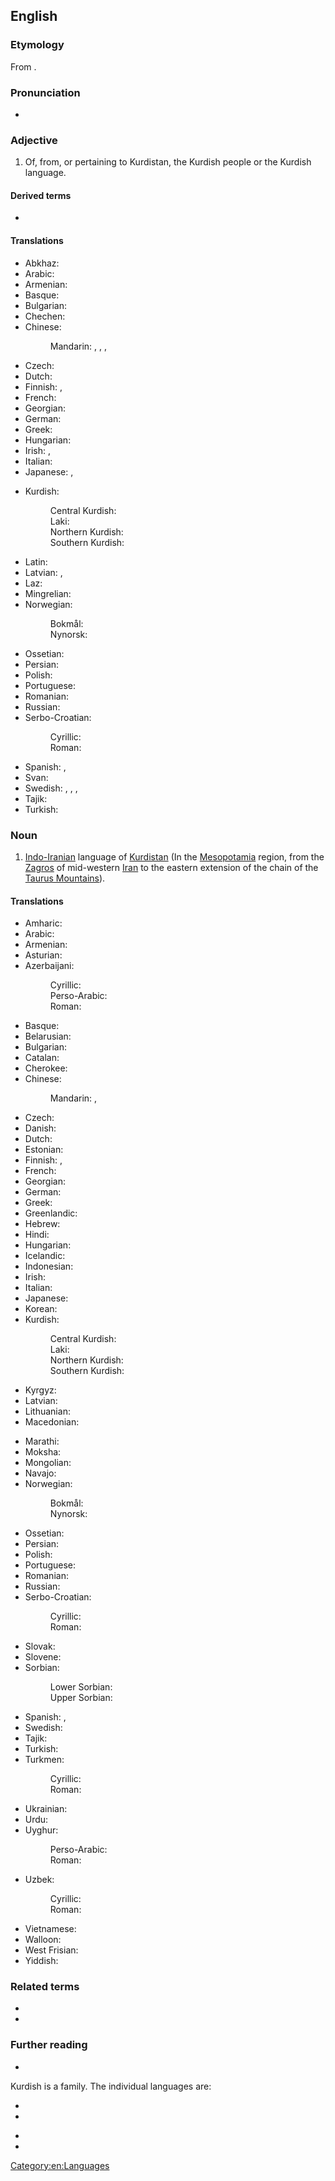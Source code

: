 ==English==
{{interwiktionary|code=ku}}
{{wikipedia}}

===Etymology===
From {{af|en|Kurd|-ish}}.

===Pronunciation===
* {{audio|en|en-us-Kurdish.ogg|Audio (US)}}

===Adjective===
{{en-adj|-}}

# Of, from, or pertaining to Kurdistan, the Kurdish people or the Kurdish language.

====Derived terms====
* {{l|en|Kurdishness}}

====Translations====
{{trans-top|of, from, or pertaining to Kurdistan, the Kurdish people or the Kurdish language}}
* Abkhaz: {{t-needed|ab}}
* Arabic: {{t|ar|كُرْدِيّ}}
* Armenian: {{t+|hy|քրդական}}
* Basque: {{t|eu|kurdu}}
* Bulgarian: {{t-needed|bg}}
* Chechen: {{t-needed|ce}}
* Chinese:
*: Mandarin: {{t|cmn|[[庫爾德]][[的]]}}, {{t|cmn|[[库尔德]][[的]]|tr=Kù'ěrdé de}} {{q|of Kurdistan or the Kurdish people}}, {{t|cmn|[[庫爾德語]][[的]]}}, {{t|cmn|[[库尔德语]][[的]]|tr=Kù'ěrdéyǔ de}} {{q|of the Kurdish language}}
* Czech: {{t+|cs|kurdský}}
* Dutch: {{t+|nl|Koerdisch}}
* Finnish: {{t|fi|kurdilainen}}, {{qualifier|in compounds}} {{t+|fi|kurdi|alt=kurdi-}}
* French: {{t+|fr|kurde}}
* Georgian: {{t-needed|ka}}
* German: {{t+|de|kurdisch}}
* Greek: {{t+|el|κουρδικός}}
* Hungarian: {{t+|hu|kurd}}
* Irish: {{t|ga|Coirdíneach}}, {{t|ga|Coirdise}} {{qualifier|language}}
* Italian: {{t+|it|curdo}}
* Japanese: {{t|ja|クルド|tr=kurudo no|alt=クルドの}}, {{t|ja|[[クルド]][[風]]の|tr=kurudo-fuu no}}
{{trans-mid}}
* Kurdish:
*: Central Kurdish: {{t+|ckb|کوردی}}
*: Laki: {{t+|lki|کوردی}}
*: Northern Kurdish: {{t+|kmr|Kurdî}}
*: Southern Kurdish: {{t+|sdh|کوردی}}
* Latin: {{t|la|curdicus}}
* Latvian: {{t|lv|kurdu}}, {{t|lv|kurdisks}}
* Laz: {{t-needed|lzz}}
* Mingrelian: {{t-needed|xmf}}
* Norwegian:
*: Bokmål: {{t+|nb|kurdisk}}
*: Nynorsk: {{t|nn|kurdisk}}
* Ossetian: {{t-needed|os}}
* Persian: {{t+|fa|کردی|tr=Kordi}}
* Polish: {{t+|pl|kurdyjski|m}}
* Portuguese: {{t+|pt|curdo}}
* Romanian: {{t+|ro|kurd}}
* Russian: {{t+|ru|ку́рдский}}
* Serbo-Croatian:
*: Cyrillic: {{t|sh|ку̏рдскӣ}}
*: Roman: {{t+|sh|kȕrdskī}}
* Spanish: {{t+|es|curdo}}, {{t+|es|kurdo}}
* Svan: {{t-needed|sva}}
* Swedish: {{t+|sv|kurdiska}}, {{t+|sv|kurdiske}}, {{t+|sv|kurdisk}}, {{t+|sv|kurdiskt}}
* Tajik: {{t-needed|tg}}
* Turkish: {{t+|tr|Kürtçe}}
{{trans-bottom}}

===Noun===
{{en-noun|-}}

# [[Indo-Iranian]] language of [[Kurdistan]] (In the [[Mesopotamia]] region, from the [[Zagros]] of mid-western [[Iran]] to the eastern extension of the chain of the [[Taurus Mountains]]).

====Translations====
{{trans-top|language of Kurdistan}}
* Amharic: {{t|am|ኩርድኛ}}
* Arabic: {{t+|ar|كُرْدِيَّة|f}}
* Armenian: {{t+|hy|քրդերեն}}
* Asturian: {{t|ast|curdu|m}}
* Azerbaijani:
*: Cyrillic: {{t|az|күрдҹә}}
*: Perso-Arabic: {{t|az|کوردجه}}
*: Roman: {{t+|az|kürdcə}}
* Basque: {{t+|eu|kurduera}}
* Belarusian: {{t|be|ку́рдская|f}}
* Bulgarian: {{t|bg|кю́рдски}}
* Catalan: {{t+|ca|kurd|m}}
* Cherokee: {{t|chr|ᎫᎸᏗ}}
* Chinese:
*: Mandarin: {{t|cmn|庫爾德語}}, {{t|cmn|库尔德语|tr=Kù'ěrdé yǔ}}
* Czech: {{t|cs|kurdština|f}}
* Danish: {{t|da|kurdisk|c}}
* Dutch: {{t+|nl|Koerdisch|n}}
* Estonian: {{t|et|Kurdi}}
* Finnish: {{t+|fi|kurdi}}, {{t|fi|[[kurdin]] [[kieli]]}}
* French: {{t+|fr|kurde|m}}
* Georgian: {{t|ka|ქურთული}}
* German: {{t+|de|Kurdisch|n}}
* Greek: {{t+|el|κουρδικά}}
* Greenlandic: {{t|kl|kurdiskisut}}
* Hebrew: {{t|he|כורדית|f|tr=kurdít}}
* Hindi: {{t|hi|कुर्दी|f}}
* Hungarian: {{t+|hu|kurd}}
* Icelandic: {{t|is|Kúrdíska}}
* Indonesian: {{t|id|Kurdi}}
* Irish: {{t|ga|Coirdis|f}}
* Italian: {{t+|it|curdo|m}}
* Japanese: {{t+|ja|クルド語|tr=Kurudo-go}}
* Korean: {{t|ko|쿠르드어|tr=Kureudeu-eo}}
* Kurdish:
*: Central Kurdish: {{t+|ckb|کوردی}}
*: Laki: {{t+|lki|کوردی}}
*: Northern Kurdish: {{t+|kmr|Kurdî}}
*: Southern Kurdish: {{t+|sdh|کوردی}}
* Kyrgyz: {{t|ky|курд}}
* Latvian: {{t|lv|kurdu valoda}}
* Lithuanian: {{t|lt|Kurdiškai}}
* Macedonian: {{t|mk|курдски|m}}
{{trans-mid}}
* Marathi: {{t|mr|कुर्दी|f}}
* Moksha: {{t|mdf|курдонь}}
* Mongolian: {{t|mn|курд}}
* Navajo: {{t|nv|Kʼóódii bizaad|sc=Latn}}
* Norwegian:
*: Bokmål: {{t+|nb|kurdisk|m}}
*: Nynorsk: {{t|nn|kurdisk|m}}
* Ossetian: {{t|os|курдаг}}
* Persian: {{t+|fa|کردی|tr=kordi}}
* Polish: {{t+|pl|kurdyjski}}
* Portuguese: {{t+|pt|curdo|m}}
* Romanian: {{t+|ro|kurdă|f}}
* Russian: {{t+|ru|ку́рдский|m}}
* Serbo-Croatian:
*: Cyrillic: {{t|sh|ку̏рдскӣ|m}}
*: Roman: {{t+|sh|kȕrdskī|m}}
* Slovak: {{t+|sk|kurdčina}}
* Slovene: {{t+|sl|kurdščina}}
* Sorbian:
*: Lower Sorbian: {{t|dsb|kurdšćina|f}}
*: Upper Sorbian: {{t|hsb|kurdšćina|f}}
* Spanish: {{t+|es|kurdo|m}}, {{t+|es|curdo|m}}
* Swedish: {{t+|sv|kurdiska}}
* Tajik: {{t+|tg|курдӣ}}
* Turkish: {{t+|tr|Kürtçe}}
* Turkmen:
*: Cyrillic: {{t|tk|күртче}}
*: Roman: {{t|tk|kürtçe}}
* Ukrainian: {{t+|uk|ку́рдська|f}}
* Urdu: {{t|ur|کردی|f|tr=kurdī}}
* Uyghur:
*: Perso-Arabic: {{t|ug|كۇردچە}}
*: Roman: {{t|ug|kurdche}}
* Uzbek:
*: Cyrillic: {{t|uz|курдча}}
*: Roman: {{t|uz|kurdcha}}
* Vietnamese: {{t|vi|tiếng Kurd}}
* Walloon: {{t|wa|Kurdi}}
* West Frisian: {{t|fy|Koerdysk}}
* Yiddish: {{t|yi|קורדיש|n}}
{{trans-bottom}}

===Related terms===
* {{l|en|Kurd}}
* {{l|en|Kurdistan}}

===Further reading===
* {{ISO 639|3code=kur|1code=ku}}
Kurdish is a family. The individual languages are:
{{top2}}
* {{ethnologue|lang=Central Kurdish|code=ckb}}
* {{ethnologue|lang=Northern Kurdish|code=kmr}}
{{mid2}}
* {{ethnologue|lang=Southern Kurdish|code=sdh}}
* {{ethnologue|lang=Laki|code=lki}}
{{bottom}}

[[Category:en:Languages]]